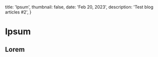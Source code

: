 
  title: 'Ipsum',
  thumbnail: false,
  date: 'Feb 20, 2023',
  description: 'Test blog articles #2',
}

# Ipsum

## Lorem

